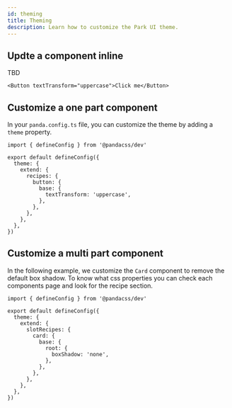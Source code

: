 ```yaml
---
id: theming
title: Theming
description: Learn how to customize the Park UI theme.
---
```


## Updte a component inline

TBD

```tsx live
<Button textTransform="uppercase">Click me</Button>
```

## Customize a one part component

In your `panda.config.ts` file, you can customize the theme by adding a `theme` property.

```tsx
import { defineConfig } from '@pandacss/dev'

export default defineConfig({
  theme: {
    extend: {
      recipes: {
        button: {
          base: {
            textTransform: 'uppercase',
          },
        },
      },
    },
  },
})
```

## Customize a multi part component

In the following example, we customize the `Card` component to remove the default box shadow. To know what css
properties you can check each components page and look for the recipe section.

```tsx
import { defineConfig } from '@pandacss/dev'

export default defineConfig({
  theme: {
    extend: {
      slotRecipes: {
        card: {
          base: {
            root: {
              boxShadow: 'none',
            },
          },
        },
      },
    },
  },
})
```
